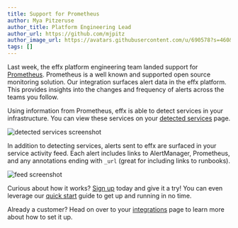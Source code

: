 ```yaml
---
title: Support for Prometheus
author: Mya Pitzeruse
author_title: Platform Engineering Lead
author_url: https://github.com/mjpitz
author_image_url: https://avatars.githubusercontent.com/u/690578?s=460&u=9fdfa6c3ed39f7770c587b3cf0402fd851baeee8&v=4
tags: []
---
```



Last week, the effx platform engineering team landed support for [Prometheus][].
Prometheus is a well known and supported open source monitoring solution.
Our integration surfaces alert data in the effx platform.
This provides insights into the changes and frequency of alerts across the teams you follow.

[Prometheus]: https://prometheus.io/

<!--truncate-->

Using information from Prometheus, effx is able to detect services in your infrastructure.
You can view these services on your [detected services](https://app.effx.com/detected_services) page.

<p>
  <img alt="detected services screenshot"
      src={useBaseUrl('img/integrations/prometheus-detected.png')}/>
</p>

In addition to detecting services, alerts sent to effx are surfaced in your service activity feed.
Each alert includes links to AlertManager, Prometheus, and any annotations ending with `_url` (great for including links to runbooks).

<p>
  <img alt="feed screenshot"
      src={useBaseUrl('img/integrations/prometheus-feed.png')}/>
</p>

Curious about how it works?
[Sign up][] today and give it a try!
You can even leverage our [quick start][] guide to get up and running in no time.

Already a customer?
Head on over to your [integrations][] page to learn more about how to set it up.

<p></p>

[Sign up]: https://app.effx.com/sign_up
[quick start]: /docs/integrations/prometheus#quick-start-with-minikube
[integrations]: https://app.effx.com/integrations
